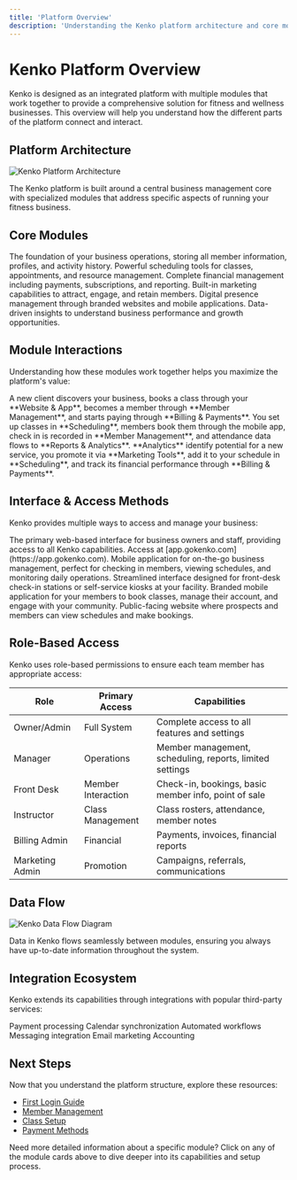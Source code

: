 ```yaml
---
title: 'Platform Overview'
description: 'Understanding the Kenko platform architecture and core modules'
---
```


# Kenko Platform Overview

Kenko is designed as an integrated platform with multiple modules that work together to provide a comprehensive solution for fitness and wellness businesses. This overview will help you understand how the different parts of the platform connect and interact.

## Platform Architecture

<Frame>
  <img src="/images/platform-overview.png" alt="Kenko Platform Architecture" />
</Frame>

The Kenko platform is built around a central business management core with specialized modules that address specific aspects of running your fitness business.

## Core Modules

<CardGroup cols={2}>
  <Card title="Member Management" icon="users" href="../../member-management/member-profiles">
    The foundation of your business operations, storing all member information, profiles, and activity history.
  </Card>
  
  <Card title="Scheduling & Classes" icon="calendar" href="../../scheduling/class-setup">
    Powerful scheduling tools for classes, appointments, and resource management.
  </Card>
  
  <Card title="Billing & Payments" icon="credit-card" href="../../billing/payment-methods">
    Complete financial management including payments, subscriptions, and reporting.
  </Card>
  
  <Card title="Marketing Tools" icon="bullhorn" href="../../marketing/campaigns">
    Built-in marketing capabilities to attract, engage, and retain members.
  </Card>
  
  <Card title="Website & App" icon="desktop" href="../../website/branded-app">
    Digital presence management through branded websites and mobile applications.
  </Card>
  
  <Card title="Reports & Analytics" icon="chart-line" href="../../analytics/business-dashboard">
    Data-driven insights to understand business performance and growth opportunities.
  </Card>
</CardGroup>

## Module Interactions

Understanding how these modules work together helps you maximize the platform's value:

<Steps>
  <Step title="Member Journey">
    A new client discovers your business, books a class through your **Website & App**, becomes a member through **Member Management**, and starts paying through **Billing & Payments**.
  </Step>
  
  <Step title="Operational Flow">
    You set up classes in **Scheduling**, members book them through the mobile app, check in is recorded in **Member Management**, and attendance data flows to **Reports & Analytics**.
  </Step>
  
  <Step title="Business Growth">
    **Analytics** identify potential for a new service, you promote it via **Marketing Tools**, add it to your schedule in **Scheduling**, and track its financial performance through **Billing & Payments**.
  </Step>
</Steps>

## Interface & Access Methods

Kenko provides multiple ways to access and manage your business:

<AccordionGroup>
  <Accordion icon="desktop" title="Admin Dashboard">
    The primary web-based interface for business owners and staff, providing access to all Kenko capabilities. Access at [app.gokenko.com](https://app.gokenko.com).
  </Accordion>
  
  <Accordion icon="mobile-alt" title="Business App">
    Mobile application for on-the-go business management, perfect for checking in members, viewing schedules, and monitoring daily operations.
  </Accordion>
  
  <Accordion icon="tablet-alt" title="Kiosk Mode">
    Streamlined interface designed for front-desk check-in stations or self-service kiosks at your facility.
  </Accordion>
  
  <Accordion icon="mobile" title="Member App">
    Branded mobile application for your members to book classes, manage their account, and engage with your community.
  </Accordion>
  
  <Accordion icon="globe" title="Booking Website">
    Public-facing website where prospects and members can view schedules and make bookings.
  </Accordion>
</AccordionGroup>

## Role-Based Access

Kenko uses role-based permissions to ensure each team member has appropriate access:

| Role | Primary Access | Capabilities |
| ---- | -------------- | ------------ |
| Owner/Admin | Full System | Complete access to all features and settings |
| Manager | Operations | Member management, scheduling, reports, limited settings |
| Front Desk | Member Interaction | Check-in, bookings, basic member info, point of sale |
| Instructor | Class Management | Class rosters, attendance, member notes |
| Billing Admin | Financial | Payments, invoices, financial reports |
| Marketing Admin | Promotion | Campaigns, referrals, communications |

## Data Flow

<Frame>
  <img src="/images/data-flow.png" alt="Kenko Data Flow Diagram" />
</Frame>

Data in Kenko flows seamlessly between modules, ensuring you always have up-to-date information throughout the system.

## Integration Ecosystem

Kenko extends its capabilities through integrations with popular third-party services:

<CardGroup cols={3}>
  <Card title="Stripe" icon="credit-card">
    Payment processing
  </Card>
  <Card title="Google Calendar" icon="calendar">
    Calendar synchronization
  </Card>
  <Card title="Zapier" icon="plug">
    Automated workflows
  </Card>
  <Card title="WhatsApp" icon="comment">
    Messaging integration
  </Card>
  <Card title="Mailchimp" icon="envelope">
    Email marketing
  </Card>
  <Card title="QuickBooks" icon="file-invoice-dollar">
    Accounting
  </Card>
</CardGroup>

## Next Steps

Now that you understand the platform structure, explore these resources:

- [First Login Guide](../first-login)
- [Member Management](../../member-management/member-profiles)
- [Class Setup](../../scheduling/class-setup)
- [Payment Methods](../../billing/payment-methods)

<Note>
  Need more detailed information about a specific module? Click on any of the module cards above to dive deeper into its capabilities and setup process.
</Note> 